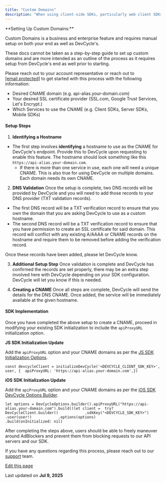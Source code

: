 ```yaml
---
title: "Custom Domains"
description: "When using client-side SDKs, particularly web client SDKs, there is the potential for ad blockers and browser privacy features to block requests and third-party cookies. Custom Domains with DevCycle ensures all cookies and requests used are first-party and will not be blocked by ensuring requests are sent through your recognized domain. A DNS CNAME needs to be created to leverage this feature."
---
```


<Info>
  **Setting Up Custom Domains:**

  Custom Domains is a business and enterprise feature and requires manual setup on both your end as well as DevCycle's.

  These docs cannot be taken as a step-by-step guide to set up custom domains and are more intended as an outline of the process as it requires setup from DevCycle's end as well prior to starting.

  Please reach out to your account representative or reach out to [\[email protected\]](/cdn-cgi/l/email-protection#8dfef8fdfde2fff9cde9e8fbeef4eee1e8a3eee2e0) to get started with this process with the following information:

  * Desired CNAME domain (e.g. api-alias.your-domain.com)
  * Your desired SSL certificate provider (SSL.com, Google Trust Services, Let's Encrypt.)
  * Which Services to use the CNAME (e.g. Client SDKs, Server SDKs, Mobile SDKs)
</Info>

#### Setup Steps[​](#setup-steps "Direct link to Setup Steps")

1. **Identifying a Hostname**

* The first step involves **identifying** a hostname to use as the CNAME for DevCycle's endpoint. Provide this to DevCycle upon requesting to enable this feature. The hostname should look something like this `https://api-alias.your-domain.com`.
  * If there is more than one service in use, each one will need a unique CNAME. This is also true for using DevCycle on multiple domains. Each domain needs its own CNAME.

2. **DNS Validation** Once the setup is complete, two DNS records will be provided by DevCycle and you will need to add those records to your DNS provider (TXT validation records).

* The first DNS record will be a TXT verification record to ensure that you own the domain that you are asking DevCycle to use as a custom hostname.
* The second DNS record will be a TXT verification record to ensure that you have permission to create an SSL certificate for said domain. This record will conflict with any existing A/AAAA or CNAME records on the hostname and require them to be removed before adding the verification record.

Once these records have been added, please let DevCycle know.

3. **Additional Setup Step** Once validation is complete and DevCycle has confirmed the records are set properly, there may be an extra step involved here with DevCycle depending on your SDK configuration. DevCycle will let you know if this is needed.

4. **Creating a CNAME** Once all steps are complete, DevCycle will send the details for the DNS CNAME. Once added, the service will be immediately available at the given hostname.

#### SDK Implementation[​](#sdk-implementation "Direct link to SDK Implementation")

Once you have completed the above setup to create a CNAME, proceed in modifying your existing SDK initialization to include the `apiProxyURL` initialization option.

**JS SDK Initialization Update**

Add the `apiProxyURL` option and your CNAME domains as per the [JS SDK Initialization Options](https://docs.devcycle.com/sdk/client-side-sdks/javascript/javascript-gettingstarted#initialization-options).

```
const devcycleClient = initializeDevCycle('<DEVCYCLE_CLIENT_SDK_KEY>', user, {  apiProxyURL: 'https://api-alias.your-domain.com',})
```

**iOS SDK Initialization Update**

Add the `apiProxyURL` option and your CNAME domains as per the [iOS SDK DevCycle Options Builder](https://docs.devcycle.com/sdk/client-side-sdks/ios/ios-gettingstarted#devcycleoptions-builder).

```
let options = DevCycleOptions.builder().apiProxyURL("https://api-alias.your-domain.com").build()let client =  try? DevCycleClient.builder()            .sdkKey("<DEVCYCLE_SDK_KEY>")            .user(user!)            .options(options)            .build(onInitialized: nil)
```

After completing the steps above, users should be able to freely maneuver around AdBlockers and prevent them from blocking requests to our API servers and our SDK.

If you have any questions regarding this process, please reach out to our [support](/cdn-cgi/l/email-protection#275452575748555367434251445e444b420944484a) team.

[Edit this page](https://github.com/devcyclehq/devcycle-docs/edit/main/docs/platform/extras/custom-domains.md)

Last updated on **Jul 9, 2025**
